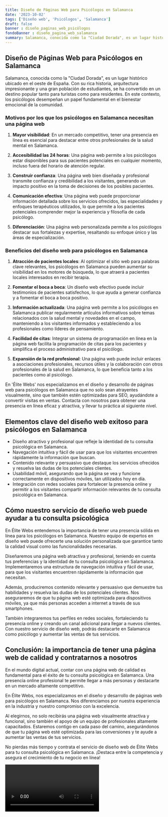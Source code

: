 ```yaml
---
title: Diseño de Páginas Web para Psicólogos en Salamanca
date: '2023-10-02'
tags: ['Diseño web', 'Psicólogos', 'Salamanca']
draft: false
banner : diseño_paginas_web_psicólogos
fondoBanner : diseño_pagina_web_salamanca
summary: Salamanca, conocida como la "Ciudad Dorada", es un lugar histórico ubicado en el oeste de España. Con su rica historia, arquitectura impresionante y una gran población de estudiantes, se ha convertido en un destino popular tanto para turistas como para residentes. En este contexto, los psicólogos desempeñan un papel fundamental en el bienestar emocional de la comunidad.
---
```


## Diseño de Páginas Web para Psicólogos en Salamanca

Salamanca, conocida como la "Ciudad Dorada", es un lugar histórico ubicado en el oeste de España. Con su rica historia, arquitectura impresionante y una gran población de estudiantes, se ha convertido en un destino popular tanto para turistas como para residentes. En este contexto, los psicólogos desempeñan un papel fundamental en el bienestar emocional de la comunidad.

### Motivos por los que los psicólogos en Salamanca necesitan una página web

1. **Mayor visibilidad**: En un mercado competitivo, tener una presencia en línea es esencial para destacar entre otros profesionales de la salud mental en Salamanca.

2. **Accesibilidad las 24 horas**: Una página web permite a los psicólogos estar disponibles para sus pacientes potenciales en cualquier momento, incluso fuera del horario de atención regular.

3. **Construir confianza**: Una página web bien diseñada y profesional transmite confianza y credibilidad a los visitantes, generando un impacto positivo en la toma de decisiones de los posibles pacientes.

4. **Comunicación efectiva**: Una página web puede proporcionar información detallada sobre los servicios ofrecidos, las especialidades y enfoques terapéuticos utilizados, lo que permite a los pacientes potenciales comprender mejor la experiencia y filosofía de cada psicólogo.

5. **Diferenciación**: Una página web personalizada permite a los psicólogos destacar sus fortalezas y expertise, resaltando su enfoque único y las áreas de especialización.

### Beneficios del diseño web para psicólogos en Salamanca

1. **Atracción de pacientes locales**: Al optimizar el sitio web para palabras clave relevantes, los psicólogos en Salamanca pueden aumentar su visibilidad en los motores de búsqueda, lo que atraerá a pacientes locales interesados en recibir terapia.

2. **Fomentar el boca a boca**: Un diseño web efectivo puede incluir testimonios de pacientes satisfechos, lo que ayuda a generar confianza y a fomentar el boca a boca positivo.

3. **Información actualizada**: Una página web permite a los psicólogos en Salamanca publicar regularmente artículos informativos sobre temas relacionados con la salud mental y novedades en el campo, manteniendo a los visitantes informados y estableciendo a los profesionales como líderes de pensamiento.

4. **Facilidad de citas**: Integrar un sistema de programación en línea en la página web facilita la programación de citas para los pacientes y simplifica el proceso administrativo para el psicólogo.

5. **Expansión de la red profesional**: Una página web puede incluir enlaces a asociaciones profesionales, recursos útiles y la colaboración con otros profesionales de la salud en Salamanca, lo que beneficia tanto a los pacientes como al psicólogo.

En 'Élite Webs' nos especializamos en el diseño y desarrollo de páginas web para psicólogos en Salamanca que no solo sean atrayentes visualmente, sino que también estén optimizadas para SEO, ayudándote a convertir visitas en ventas. Contacta con nosotros para obtener una presencia en línea eficaz y atractiva, y llevar tu práctica al siguiente nivel.

<GifSeo />

<Cta />

## Elementos clave del diseño web exitoso para psicólogos en Salamanca

- Diseño atractivo y profesional que refleje la identidad de tu consulta psicológica en Salamanca.
- Navegación intuitiva y fácil de usar para que los visitantes encuentren rápidamente la información que buscan.
- Contenido relevante y persuasivo que destaque los servicios ofrecidos y resuelva las dudas de los potenciales clientes.
- Usabilidad móvil, asegurando que la página se vea y funcione correctamente en dispositivos móviles, tan utilizados hoy en día.
- Integración con redes sociales para fortalecer la presencia online y permitir a los visitantes compartir información relevantes de tu consulta psicológica en Salamanca.

## Cómo nuestro servicio de diseño web puede ayudar a tu consulta psicológica

En Élite Webs entendemos la importancia de tener una presencia sólida en línea para los psicólogos en Salamanca. Nuestro equipo de expertos en diseño web puede ofrecerte una solución personalizada que garantice tanto la calidad visual como las funcionalidades necesarias.

Diseñaremos una página web atractiva y profesional, teniendo en cuenta tus preferencias y la identidad de tu consulta psicológica en Salamanca. Implementaremos una estructura de navegación intuitiva y fácil de usar, para que los visitantes encuentren rápidamente la información que necesitan.

Además, produciremos contenido relevante y persuasivo que demuestre tus habilidades y resuelva las dudas de los potenciales clientes. Nos aseguraremos de que tu página web esté optimizada para dispositivos móviles, ya que más personas acceden a internet a través de sus smartphones.

También integraremos tus perfiles en redes sociales, fortaleciendo tu presencia online y creando un canal adicional para llegar a nuevos clientes. Con nuestro servicio de diseño web, podrás destacarte en Salamanca como psicólogo y aumentar las ventas de tus servicios.

## Conclusión: la importancia de tener una página web de calidad y contratarnos a nosotros

En el mundo digital actual, contar con una página web de calidad es fundamental para el éxito de tu consulta psicológica en Salamanca. Una presencia online profesional te permite llegar a más personas y destacarte en un mercado altamente competitivo.

En Élite Webs, nos especializamos en el diseño y desarrollo de páginas web para psicólogos en Salamanca. Nos diferenciamos por nuestra experiencia en la industria y nuestro compromiso con la excelencia.

Al elegirnos, no solo recibirás una página web visualmente atractiva y funcional, sino también el apoyo de un equipo de profesionales altamente capacitados. Estaremos contigo en cada paso del camino, asegurándonos de que tu página web esté optimizada para las conversiones y te ayude a aumentar las ventas de tus servicios.

No pierdas más tiempo y contrata el servicio de diseño web de Élite Webs para tu consulta psicológica en Salamanca. ¡Destaca entre la competencia y asegura el crecimiento de tu negocio en línea!

<Video />

<CtaBot job='Psicólogos' city='Salamanca'/>

<Gmaps query='Salamanca+españa+maps' />